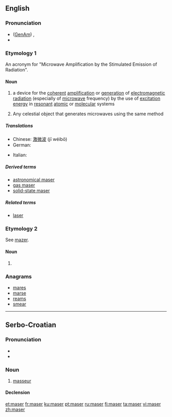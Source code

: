 ==English==
{{wikipedia}}

===Pronunciation===
* ([[GenAm]]) {{IPA|/ˈmeɪzɚ/}}, {{SAMPA|/"meIz@`/}}
* {{rhymes|eɪzə(r)}}

===Etymology 1===
An acronym for "Microwave Amplification by the Stimulated Emission of Radiation".

====Noun====
{{en-noun}}

# {{physics}} a device for the [[coherent]] [[amplification]] or [[generation]] of [[electromagnetic radiation]] (especially of [[microwave]] frequency) by the use of [[excitation energy]] in [[resonant]] [[atomic]] or [[molecular]] systems
# {{astronomy}} Any celestial object that generates microwaves using the same method

=====Translations=====
{{trans-top|beam of microwaves}}
* Chinese: [[激微波]] (jī wéibō)
* German: {{t-|de|Maser|m}}
{{trans-mid}}
* Italian: {{t-|it|maser|m}}
{{trans-bottom}}

=====Derived terms=====
* [[astronomical maser]]
* [[gas maser]]
* [[solid-state maser]]

=====Related terms=====
* [[laser]]

===Etymology 2===
See [[mazer]].

====Noun====
{{en-noun}}

# {{obsolete spelling of|mazer}}

===Anagrams===
* [[mares#English|mares]]
* [[marse#English|marse]]
* [[reams#English|reams]]
* [[smear#English|smear]]

----

==Serbo-Croatian==

===Pronunciation===
* {{IPA|/mǎseːr/|lang=sh}}
* {{hyphenation|ma|ser}}

===Noun===
{{sh-noun|g=m|head=màsēr|r|масер|ма̀се̄р}}

# [[masseur]]

====Declension====
{{sh-decl-noun
|màsēr|maseri
|maséra|masera
|maseru|maserima
|masera|masere
|maseru|maseri
|maseru|maserima
|maserom|maserima
}}

[[et:maser]]
[[fr:maser]]
[[ku:maser]]
[[pt:maser]]
[[ru:maser]]
[[fi:maser]]
[[ta:maser]]
[[vi:maser]]
[[zh:maser]]